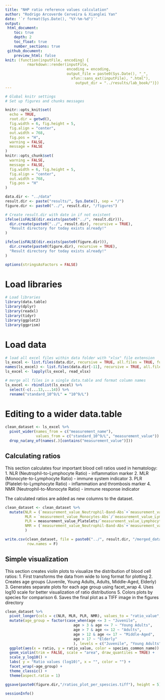 ```yaml
---
title: "NHP ratio reference values calculation"
author: "Rodrigo Arcoverde Cerveira & Xianglei Yan"
date: '`r format(Sys.Date(), "%Y-%m-%d")`'
output: 
 html_document:
    toc: true
    depth: 2
    toc_float: true
    number_sections: true
 github_document:
    preview_html: false
knit: (function(inputFile, encoding) {
          rmarkdown::render(inputFile,
                            encoding = encoding, 
                            output_file = paste0(Sys.Date(), "_",
                              xfun::sans_ext(inputFile), ".html"),
                                output_dir = "../results/lab_book/")})
---
```



```r
# Global knitr settings 
# Set up figures and chunks messages

knitr::opts_knit$set(
  echo = TRUE,
  root.dir = getwd(),
  fig.width = 6, fig.height = 5,
  fig.align = "center",
  out.width = 768,
  fig.pos = "H",
  warning = FALSE,
  message = FALSE
)
knitr::opts_chunk$set(
  warning = FALSE,
  message = FALSE,
  fig.width = 6, fig.height = 5,
  fig.align = "center",
  out.width = 768,
  fig.pos = "H"
)

data.dir <- "../data"
result.dir <- paste("results/", Sys.Date(), sep = "/") 
figure.dir <- paste0("../", result.dir, "/figures") 

# Create result.dir with date in if not existent
ifelse(isFALSE(dir.exists(paste0("../", result.dir))),
  dir.create(paste0("../", result.dir), recursive = TRUE),
  "Result directory for today exists already!"
)

ifelse(isFALSE(dir.exists(paste0(figure.dir))),
  dir.create(paste0(figure.dir), recursive = TRUE),
  "Result directory for today exists already!"
)

options(stringsAsFactors = FALSE)


```

# Load libraries
```r
# Load libraries
library(data.table)
library(dplyr)
library(readxl)
library(tidyr)
library(ggplot2)
library(ggprism)
```

# Load data

```r
# load all excel files within data folder with "xlsx" file extension
ls_excel <- list.files(data.dir, recursive = TRUE, all.files = TRUE, full.names = TRUE, pattern = "xlsx")[-11]
names(ls_excel) <- list.files(data.dir[-11], recursive = TRUE, all.files = TRUE, pattern = "xlsx")[-11]
ls_excel <- lapply(ls_excel, read_xlsx)

# merge all files in a single data.table and format column names
ls_excel <- rbindlist(ls_excel) %>% 
  select(-c(...13,...14)) %>%
  rename("standard_10^9/L" = "10^9/L")
```

# Editing to a wider data.table

```r
clean_dataset <- ls_excel %>%
  pivot_wider(names_from = c("measurement_name"), 
              values_from = c("standard_10^9/L", "measurement_value")) %>%
  drop_na(any_of(names(.)[contains("measurement_value")]))

```

## Calculating ratios

This section calculates four important blood cell ratios used in hematology:
 1. NLR (Neutrophil-to-Lymphocyte Ratio) - inflammation marker
 2. MLR (Monocyte-to-Lymphocyte Ratio) - immune system indicator
 3. PLR (Platelet-to-Lymphocyte Ratio) - inflammation and thrombosis marker
 4. NMR (Neutrophil-to-Monocyte Ratio) - immune response indicator

The calculated ratios are added as new columns to the dataset.

```r

clean_dataset <- clean_dataset %>%
  mutate(NLR = (`measurement_value_Neutrophil-Band-Abs`+`measurement_value_Neutrophil-Seg-Abs`)/ `measurement_value_Lymphocytes-Abs`,
         MLR = `measurement_value_Monocytes-Abs`/`measurement_value_Lymphocytes-Abs`,
         PLR = measurement_value_Platelets/`measurement_value_Lymphocytes-Abs`,
         NMR = (`measurement_value_Neutrophil-Band-Abs`+`measurement_value_Neutrophil-Seg-Abs`)/`measurement_value_Monocytes-Abs`
         )

write.csv(clean_dataset, file = paste0("../", result.dir, "/merged_dataset_ratios.csv"), 
          row.names = F)
```

## Simple visualization

This section creates violin plots to visualize the distribution of blood cell ratios:
 1. First transforms the data from wide to long format for plotting
 2. Creates age groups (Juvenile, Young Adults, Adults, Middle-Aged, Elderly)
 3. Generates separate plots for each age group using facet_wrap
 4. Uses log10 scale for better visualization of ratio distributions
 5. Colors plots by species for comparison
 6. Saves the final plot as a TIFF image in the figures directory

```r

clean_dataset %>%
  pivot_longer(cols = c(NLR, MLR, PLR, NMR), values_to = "ratio_value", names_to = "ratio") %>%
  mutate(age_group = factor(case_when(age <= 3 ~ "Juvenile",
                               age > 3 & age <= 7 ~ "Young Adults",
                               age > 7 & age <= 12 ~ "Adults",
                               age > 12 & age <= 17 ~ "Middle-Aged",
                               age > 17 ~ "Elderly"
                               ), levels = c("Juvenile", "Young Adults", "Adults", "Middle-Aged", "Elderly") )) %>%
  ggplot(aes(x = ratio, y = ratio_value, color = species_common_name)) +
  geom_violin(trim = FALSE, scale = "area", draw_quantiles = TRUE) +
  scale_y_log10() + 
  labs( y = "Ratio values (log10)", x = "", color = "") +
  facet_wrap(~age_group) +
  theme_classic() +
  theme(aspect.ratio = 1)

ggsave(paste0(figure.dir,"/ratios_plot_per_spescies.tiff"), height = 5)
```

```r
sessionInfo()
```